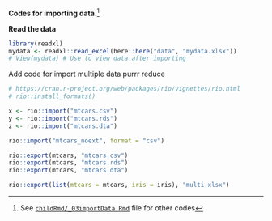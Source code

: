 
**Codes for importing data.**^[See [`childRmd/_03importData.Rmd`](https://github.com/sbalci/histopathology-template/blob/master/childRmd/_03importData.Rmd) file for other codes]


**Read the data**

```r
library(readxl)
mydata <- readxl::read_excel(here::here("data", "mydata.xlsx"))
# View(mydata) # Use to view data after importing
```


Add code for 
import multiple data
purrr
reduce



```r
# https://cran.r-project.org/web/packages/rio/vignettes/rio.html
# rio::install_formats()

x <- rio::import("mtcars.csv")
y <- rio::import("mtcars.rds")
z <- rio::import("mtcars.dta")

rio::import("mtcars_noext", format = "csv")

rio::export(mtcars, "mtcars.csv")
rio::export(mtcars, "mtcars.rds")
rio::export(mtcars, "mtcars.dta")

rio::export(list(mtcars = mtcars, iris = iris), "multi.xlsx")

```


